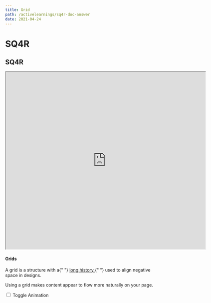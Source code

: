 ```yaml
---
title: Grid
path: /activelearnings/sq4r-doc-answer
date: 2021-04-24
---
```


# SQ4R

<h2 class="ui dividing header">SQ4R</h2>

<div class="highlighted example" data-class="grid">
  <iframe
    src="https://www.appsheet.com/start/c69be207-1198-4ff3-938a-ca06426d7b40"
    width="640"
    height="568"
  />
  <iframe
    src="https://docs.google.com/forms/d/e/1FAIpQLSchgtwY-kXZAZQCAWgmfoeXDOGKrndwcT8HNJkW8I7C-kKjJg/viewform?embedded=true"
    width="640"
    height="1621"
    frameborder="0"
    marginheight="0"
    marginwidth="0"
  >
    読み込んでいます…
  </iframe>
  <h4 class="ui header">Grids</h4>
  <p>
    A grid is a structure with a{" "}
    <a
      href="http://99designs.com/designer-blog/2013/03/21/history-of-the-grid-part-1/"
      target="_blank"
    >
      long history
    </a>{" "}
    used to align negative space in designs.
  </p>
  <p>Using a grid makes content appear to flow more naturally on your page.</p>
  <div class="ui ignored toggle animation checkbox">
    <input type="checkbox" name="animation" />
    <label>Toggle Animation</label>
  </div>
  <div class="ui ignored hidden divider"></div>
  <div class="ui grid">
    <div class="four wide column"></div>
    <div class="four wide column"></div>
    <div class="four wide column"></div>
    <div class="four wide column"></div>
  </div>
</div>
